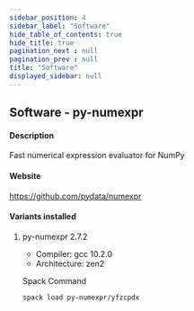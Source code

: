 ```yaml
---
sidebar_position: 4
sidebar_label: "Software"
hide_table_of_contents: true
hide_title: true
pagination_next : null
pagination_prev : null
title: "Software"
displayed_sidebar: null
---
```


## Software - py-numexpr


#### Description
Fast numerical expression evaluator for NumPy

#### Website
https://github.com/pydata/numexpr

#### Variants installed

1. py-numexpr 2.7.2

    - Compiler: gcc 10.2.0
    - Architecture: zen2

    Spack Command
    ```bash
    spack load py-numexpr/yfzcpdx
    ```

